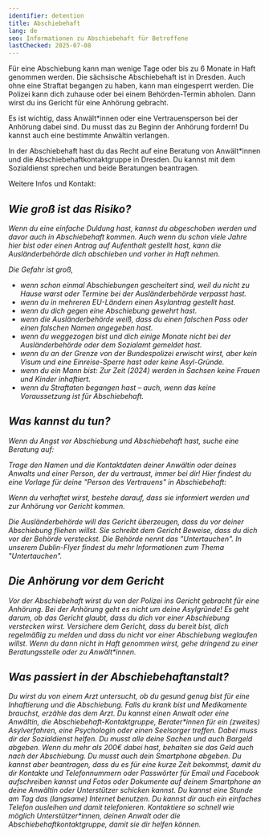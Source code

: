 ```yaml
---
identifier: detention
title: Abschiebehaft
lang: de
seo: Informationen zu Abschiebehaft für Betroffene
lastChecked: 2025-07-08
---
```

Für eine Abschiebung kann man wenige Tage oder bis zu 6 Monate in Haft genommen werden.
Die sächsische Abschiebehaft ist in Dresden.
Auch ohne eine Straftat begangen zu haben, kann man eingesperrt werden.
Die Polizei kann dich zuhause oder bei einem Behörden-Termin abholen.
Dann wirst du ins Gericht für eine Anhörung gebracht.

Es ist wichtig, dass Anwält\*innen oder eine Vertrauensperson bei der Anhörung dabei sind.
Du musst das zu Beginn der Anhörung fordern! Du kannst auch eine bestimmte Anwältin verlangen.

In der Abschiebehaft hast du das Recht auf eine Beratung von Anwält\*innen und die Abschiebehaftkontaktgruppe in Dresden.
Du kannst mit dem Sozialdienst sprechen und beide Beratungen beantragen.

Weitere Infos und Kontakt:

<Address identifier="abschiebehaftkontaktgruppe" />

## Wie groß ist das Risiko?

Wenn du eine einfache Duldung hast, kannst du abgeschoben werden und davor auch in Abschiebehaft kommen.
Auch wenn du schon viele Jahre hier bist oder einen Antrag auf Aufenthalt gestellt hast, kann die Ausländerbehörde dich abschieben und vorher in Haft nehmen.

Die Gefahr ist groß,

- wenn schon einmal Abschiebungen gescheitert sind, weil du nicht zu Hause warst oder Termine bei der Ausländerbehörde verpasst hast.
- wenn du in mehreren EU-Ländern einen Asylantrag gestellt hast.
- wenn du dich gegen eine Abschiebung gewehrt hast.
- wenn die Ausländerbehörde weiß, dass du einen falschen Pass oder einen falschen Namen angegeben hast.
- wenn du weggezogen bist und dich einige Monate nicht bei der Ausländerbehörde oder dem Sozialamt gemeldet hast.
- wenn du an der Grenze von der Bundespolizei erwischt wirst, aber kein Visum und eine Einreise-Sperre hast oder keine Asyl-Gründe.
- wenn du ein Mann bist: Zur Zeit (2024) werden in Sachsen keine Frauen und Kinder inhaftiert.
- wenn du Straftaten begangen hast – auch, wenn das keine Voraussetzung ist für Abschiebehaft.

## Was kannst du tun?

Wenn du Angst vor Abschiebung und Abschiebehaft hast, suche eine Beratung auf:

<Block identifier="counseling_addresses" />

Trage den Namen und die Kontaktdaten deiner Anwältin oder deines Anwalts und einer Person, der du vertraust, immer bei dir!
Hier findest du eine Vorlage für deine "Person des Vertrauens" in Abschiebehaft: <InternalShortLink identifier="forms" />

Wenn du verhaftet wirst, bestehe darauf, dass sie informiert werden und zur Anhörung vor Gericht kommen.

Die Ausländerbehörde will das Gericht überzeugen, dass du vor deiner Abschiebung fliehen willst. Sie schreibt dem Gericht Beweise, dass du dich vor der Behörde versteckst.
Die Behörde nennt das "Untertauchen".
In unserem <InternalShortLink identifier="dublin">Dublin-Flyer</InternalShortLink> findest du mehr Informationen zum Thema "Untertauchen".

## Die Anhörung vor dem Gericht

Vor der Abschiebehaft wirst du von der Polizei ins Gericht gebracht für eine Anhörung.
Bei der Anhörung geht es nicht um deine Asylgründe!
Es geht darum, ob das Gericht glaubt, dass du dich vor einer Abschiebung verstecken wirst.
Versichere dem Gericht, dass du bereit bist, dich regelmäßig zu melden und dass du nicht vor einer Abschiebung weglaufen willst.
Wenn du dann nicht in Haft genommen wirst, gehe dringend zu einer Beratungsstelle oder zu Anwält\*innen.

## Was passiert in der Abschiebehaftanstalt?
Du wirst du von einem Arzt untersucht, ob du gesund genug bist für eine Inhaftierung und die Abschiebung. Falls du krank bist und Medikamente  brauchst, erzähle das dem Arzt.
Du kannst einen Anwalt oder eine Anwältin, die  Abschiebehaft-Kontaktgruppe, Berater*innen für ein (zweites) Asylverfahren, eine Psychologin oder einen Seelsorger treffen. Dabei muss dir der Sozialdienst helfen.
Du musst alle deine Sachen und auch Bargeld abgeben. Wenn du mehr als 200€ dabei hast, behalten sie das Geld auch nach der Abschiebung.
Du musst auch dein Smartphone abgeben. Du kannst aber beantragen, dass du es für eine kurze Zeit bekommst, damit du dir Kontakte und Telefonnummern oder Passwörter für Email und Facebook aufschreiben kannst und Fotos oder Dokumente auf deinem Smartphone an deine Anwältin oder Unterstützer schicken kannst.
Du kannst eine Stunde am Tag das (langsame) Internet benutzen. Du kannst dir auch ein einfaches Telefon ausleihen und damit telefonieren. Kontaktiere so schnell wie möglich Unterstützer\*innen, deinen Anwalt oder die Abschiebehaftkontaktgruppe, damit sie dir helfen können.
